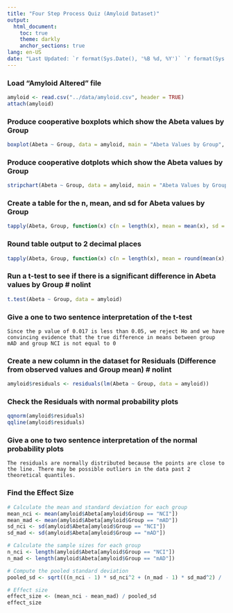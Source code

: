```yaml
---
title: "Four Step Process Quiz (Amyloid Dataset)"
output:
  html_document:
    toc: true
    theme: darkly
    anchor_sections: true
lang: en-US
date: "Last Updated: `r format(Sys.Date(), '%B %d, %Y')` `r format(Sys.time(), '%H:%M:%S')`"
---
```


### Load "Amyloid Altered" file
```r
amyloid <- read.csv("../data/amyloid.csv", header = TRUE)
attach(amyloid)
```

### Produce cooperative boxplots which show the Abeta values by Group
```r
boxplot(Abeta ~ Group, data = amyloid, main = "Abeta Values by Group", xlab = "Group", ylab = "Abeta Values", col = "lightblue") # nolint
```

### Produce cooperative dotplots which show the Abeta values by Group
```r
stripchart(Abeta ~ Group, data = amyloid, main = "Abeta Values by Group", xlab = "Group", ylab = "Abeta Values", col = "lightblue") # nolint
```

### Create a table for the n, mean, and sd for Abeta values by Group
```r
tapply(Abeta, Group, function(x) c(n = length(x), mean = mean(x), sd = sd(x)))
```

### Round table output to 2 decimal places
```r
tapply(Abeta, Group, function(x) c(n = length(x), mean = round(mean(x), 2), sd = round(sd(x), 2))) # nolint
```

### Run a t-test to see if there is a significant difference in Abeta values by Group # nolint
```r
t.test(Abeta ~ Group, data = amyloid)
```

### Give a one to two sentence interpretation of the t-test
```
Since the p value of 0.017 is less than 0.05, we reject Ho and we have convincing evidence that the true difference in means between group mAD and group NCI is not equal to 0
```

### Create a new column in the dataset for Residuals (Difference from observed values and Group mean) # nolint
```r
amyloid$residuals <- residuals(lm(Abeta ~ Group, data = amyloid))
```

### Check the Residuals with normal probability plots
```r
qqnorm(amyloid$residuals)
qqline(amyloid$residuals)
```

### Give a one to two sentence interpretation of the normal probability plots
```
The residuals are normally distributed because the points are close to the line. There may be possible outliers in the data past 2 theoretical quantiles.
```

### Find the Effect Size
```r
# Calculate the mean and standard deviation for each group
mean_nci <- mean(amyloid$Abeta[amyloid$Group == "NCI"])
mean_mad <- mean(amyloid$Abeta[amyloid$Group == "mAD"])
sd_nci <- sd(amyloid$Abeta[amyloid$Group == "NCI"])
sd_mad <- sd(amyloid$Abeta[amyloid$Group == "mAD"])

# Calculate the sample sizes for each group
n_nci <- length(amyloid$Abeta[amyloid$Group == "NCI"])
n_mad <- length(amyloid$Abeta[amyloid$Group == "mAD"])

# Compute the pooled standard deviation
pooled_sd <- sqrt(((n_nci - 1) * sd_nci^2 + (n_mad - 1) * sd_mad^2) / (n_nci + n_mad - 2)) # nolint

# Effect size
effect_size <- (mean_nci - mean_mad) / pooled_sd
effect_size
```